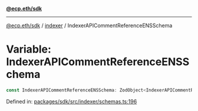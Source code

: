 [**@ecp.eth/sdk**](../../index.mdx)

***

[@ecp.eth/sdk](/sdk-reference/index.mdx) / [indexer](/sdk-reference/indexer/index.mdx) / IndexerAPICommentReferenceENSSchema

# Variable: IndexerAPICommentReferenceENSSchema

```ts
const IndexerAPICommentReferenceENSSchema: ZodObject<IndexerAPICommentReferenceENSSchemaType>;
```

Defined in: [packages/sdk/src/indexer/schemas.ts:196](https://github.com/ecp-eth/comments-monorepo/blob/main/packages/sdk/src/indexer/schemas.ts#L196)
